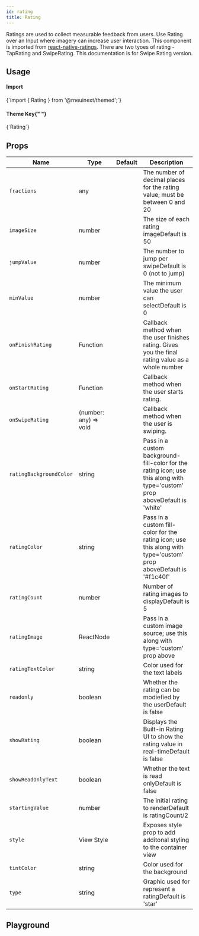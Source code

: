 ```yaml
---
id: rating
title: Rating
---
```



<IconsStyle />

Ratings are used to collect measurable feedback from users.
Use Rating over an Input where imagery can increase user interaction.
This component is imported from [react-native-ratings](https://github.com/Monte9/react-native-ratings).
There are two tyoes of rating - TapRating and SwipeRating.
This documentation is for Swipe Rating version.

## Usage

<div class="row inline-flex-center">
  <div class="col col--3">
    <h4>Import</h4>
  </div>
  <div class="col col--9">
    <CodeBlock>{`import { Rating } from '@rneuinext/themed';`}</CodeBlock>
  </div>
  <div class="col col--3">
    <h4>
      Theme Key{" "}
      <a href="../customizing#using-themeprovider">
        <BiInfoCircle />
      </a>
    </h4>
  </div>
  <div class="col col--9">
    <CodeBlock>{`Rating`}</CodeBlock>
  </div>
</div>

<Usage />

## Props

<div class='table-responsive'>

| Name                    | Type                  | Default | Description                                                                                                                |
| ----------------------- | --------------------- | ------- | -------------------------------------------------------------------------------------------------------------------------- |
| `fractions`             | any                   |         | The number of decimal places for the rating value; must be between 0 and 20                                                |
| `imageSize`             | number                |         | The size of each rating imageDefault is 50                                                                                 |
| `jumpValue`             | number                |         | The number to jump per swipeDefault is 0 (not to jump)                                                                     |
| `minValue`              | number                |         | The minimum value the user can selectDefault is 0                                                                          |
| `onFinishRating`        | Function              |         | Callback method when the user finishes rating. Gives you the final rating value as a whole number                          |
| `onStartRating`         | Function              |         | Callback method when the user starts rating.                                                                               |
| `onSwipeRating`         | (number: any) => void |         | Callback method when the user is swiping.                                                                                  |
| `ratingBackgroundColor` | string                |         | Pass in a custom background-fill-color for the rating icon; use this along with type='custom' prop aboveDefault is 'white' |
| `ratingColor`           | string                |         | Pass in a custom fill-color for the rating icon; use this along with type='custom' prop aboveDefault is '#f1c40f'          |
| `ratingCount`           | number                |         | Number of rating images to displayDefault is 5                                                                             |
| `ratingImage`           | ReactNode             |         | Pass in a custom image source; use this along with type='custom' prop above                                                |
| `ratingTextColor`       | string                |         | Color used for the text labels                                                                                             |
| `readonly`              | boolean               |         | Whether the rating can be modiefied by the userDefault is false                                                            |
| `showRating`            | boolean               |         | Displays the Built-in Rating UI to show the rating value in real-timeDefault is false                                      |
| `showReadOnlyText`      | boolean               |         | Whether the text is read onlyDefault is false                                                                              |
| `startingValue`         | number                |         | The initial rating to renderDefault is ratingCount/2                                                                       |
| `style`                 | View Style            |         | Exposes style prop to add additonal styling to the container view                                                          |
| `tintColor`             | string                |         | Color used for the background                                                                                              |
| `type`                  | string                |         | Graphic used for represent a ratingDefault is 'star'                                                                       |

</div>

## Playground

<Play />
